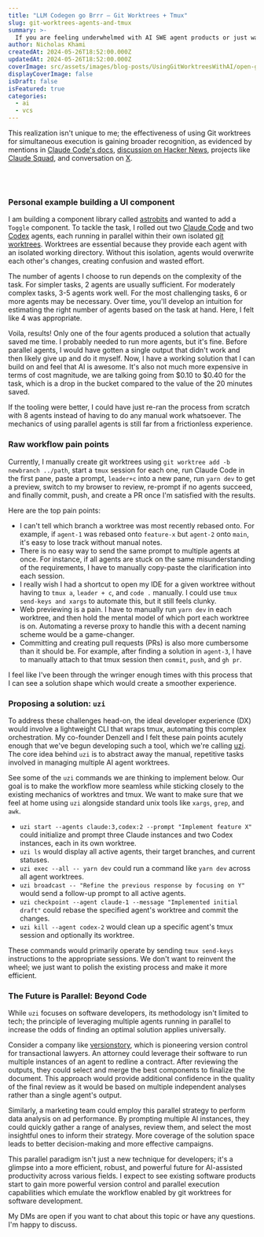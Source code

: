 ```yaml
---
title: "LLM Codegen go Brrr – Git Worktrees + Tmux"
slug: git-worktrees-agents-and-tmux
summary: >-
  If you are feeling underwhelmed with AI SWE agent products or just want more out of them, you should give git worktrees and parallel inference a shot. I'm willing to call myself an evangelist after seeing the results firsthand over the past month. Throughput improvements are incredible and I don't feel like I'm losing control of the codebase.
author: Nicholas Khami
createdAt: 2024-05-26T18:52:00.000Z
updatedAt: 2024-05-26T18:52:00.000Z
coverImage: src/assets/images/blog-posts/UsingGitWorktreesWithAI/open-graph.png
displayCoverImage: false
isDraft: false
isFeatured: true
categories:
  - ai
  - vcs
---
```



This realization isn't unique to me; the effectiveness of using Git worktrees for simultaneous execution is gaining broader recognition, as evidenced by mentions in [Claude Code's docs](https://docs.anthropic.com/en/docs/claude-code/tutorials#run-parallel-claude-code-sessions-with-git-worktrees), [discussion on Hacker News](https://news.ycombinator.com/item?id=44043717), projects like [Claude Squad](https://github.com/smtg-ai/claude-squad), and conversation on [X](https://x.com/search?q=git%20worktree&src=typed_query&f=live).

<br></br>
<Pile />

### Personal example building a UI component

I am building a component library called [astrobits](https://astrobits.dev) and wanted to add a `Toggle` component. To tackle the task, I rolled out two [Claude Code](https://www.anthropic.com/claude-code) and two [Codex](https://openai.com/index/introducing-codex/) agents, each running in parallel within their own isolated [git worktrees](https://git-scm.com/docs/git-worktrees). Worktrees are essential because they provide each agent with an isolated working directory. Without this isolation, agents would overwrite each other's changes, creating confusion and wasted effort.

The number of agents I choose to run depends on the complexity of the task. For simpler tasks, 2 agents are usually sufficient. For moderately complex tasks, 3-5 agents work well. For the most challenging tasks, 6 or more agents may be necessary. Over time, you'll develop an intuition for estimating the right number of agents based on the task at hand. Here, I felt like 4 was appropriate.

<ImageFourSquareWorktrees />

Voila, results! Only one of the four agents produced a solution that actually saved me time. I probably needed to run more agents, but it's fine. Before parallel agents, I would have gotten a single output that didn't work and then likely give up and do it myself. Now, I have a working solution that I can build on and feel that AI is awesome. It's also not much more expensive in terms of cost magnitude, we are talking going from $0.10 to $0.40 for the task, which is a drop in the bucket compared to the value of the 20 minutes saved.

If the tooling were better, I could have just re-ran the process from scratch with 8 agents instead of having to do any manual work whatsoever. The mechanics of using parallel agents is still far from a frictionless experience.

### Raw workflow pain points

Currently, I manually create git worktrees using `git worktree add -b newbranch ../path`, start a `tmux` session for each one, run Claude Code in the first pane, paste a prompt, `leader+c` into a new pane, run `yarn dev` to get a preview, switch to my browser to review, re-prompt if no agents succeed, and finally commit, push, and create a PR once I'm satisfied with the results.

Here are the top pain points:

- I can't tell which branch a worktree was most recently rebased onto. For example, if `agent-1` was rebased onto `feature-x` but `agent-2` onto `main`, it's easy to lose track without manual notes.
- There is no easy way to send the same prompt to multiple agents at once. For instance, if all agents are stuck on the same misunderstanding of the requirements, I have to manually copy-paste the clarification into each session.
- I really wish I had a shortcut to open my IDE for a given worktree without having to `tmux a`, `leader + c`, and `code .` manually. I could use `tmux send-keys and xargs` to automate this, but it still feels clunky.
- Web previewing is a pain. I have to manually run `yarn dev` in each worktree, and then hold the mental model of which port each worktree is on. Automating a reverse proxy to handle this with a decent naming scheme would be a game-changer.
- Committing and creating pull requests (PRs) is also more cumbersome than it should be. For example, after finding a solution in `agent-3`, I have to manually attach to that tmux session then `commit`, `push`, and `gh pr`.

I feel like I've been through the wringer enough times with this process that I can see a solution shape which would create a smoother experience.

### Proposing a solution: `uzi`

To address these challenges head-on, the ideal developer experience (DX) would involve a lightweight CLI that wraps tmux, automating this complex orchestration. My co-founder Denzell and I felt these pain points acutely enough that we've begun developing such a tool, which we're calling [uzi](https://github.com/devflowinc/uzi). The core idea behind `uzi` is to abstract away the manual, repetitive tasks involved in managing multiple AI agent worktrees.

See some of the `uzi` commands we are thinking to implement below. Our goal is to make the workflow more seamless while sticking closely to the existing mechanics of worktres and tmux. We want to make sure that we feel at home using `uzi` alongside standard unix tools like `xargs`, `grep`, and `awk`.

- `uzi start --agents claude:3,codex:2 --prompt "Implement feature X"` could initialize and prompt three Claude instances and two Codex instances, each in its own worktree.
- `uzi ls` would display all active agents, their target branches, and current statuses.
- `uzi exec --all -- yarn dev` could run a command like `yarn dev` across all agent worktrees.
- `uzi broadcast -- "Refine the previous response by focusing on Y"` would send a follow-up prompt to all active agents.
- `uzi checkpoint --agent claude-1 --message "Implemented initial draft"` could rebase the specified agent's worktree and commit the changes.
- `uzi kill --agent codex-2` would clean up a specific agent's tmux session and optionally its worktree.

These commands would primarily operate by sending `tmux send-keys` instructions to the appropriate sessions. We don't want to reinvent the wheel; we just want to polish the existing process and make it more efficient.

### The Future is Parallel: Beyond Code

While `uzi` focuses on software developers, its methodology isn't limited to tech; the principle of leveraging multiple agents running in parallel to increase the odds of finding an optimal solution applies universally.

Consider a company like [versionstory](https://www.versionstory.com/), which is pioneering version control for transactional lawyers. An attorney could leverage their software to run multiple instances of an agent to redline a contract. After reviewing the outputs, they could select and merge the best components to finalize the document. This approach would provide additional confidence in the quality of the final review as it would be based on multiple independent analyses rather than a single agent's output.

Similarly, a marketing team could employ this parallel strategy to perform data analysis on ad performance. By prompting multiple AI instances, they could quickly gather a range of analyses, review them, and select the most insightful ones to inform their strategy. More coverage of the solution space leads to better decision-making and more effective campaigns.

This parallel paradigm isn't just a new technique for developers; it's a glimpse into a more efficient, robust, and powerful future for AI-assisted productivity across various fields. I expect to see existing software products start to gain more powerful version control and parallel execution capabilities which emulate the workflow enabled by git worktrees for software development.

My DMs are open if you want to chat about this topic or have any questions. I'm happy to discuss.
